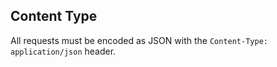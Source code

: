 ## Content Type

All requests must be encoded as JSON with the `Content-Type: application/json` header.
